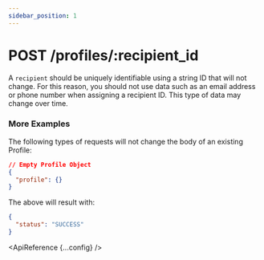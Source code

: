 ```yaml
---
sidebar_position: 1
---
```



# POST /profiles/:recipient_id

A `recipient` should be uniquely identifiable using a string ID that will not change. For this reason, you should not use data such as an email address or phone number when assigning a recipient ID. This type of data may change over time.

### More Examples

The following types of requests will not change the body of an existing Profile:

```json title=JSON
// Empty Profile Object
{
  "profile": {}
}
```

The above will result with:

```json title=200
{
  "status": "SUCCESS"
}
```

<ApiReference {...config} />
